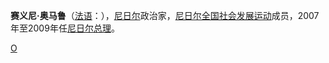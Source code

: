 '''赛义尼·奥马鲁'''（[[法语|法语]]：'''{{lang|fr|Seyni Oumarou}}'''），[[尼日尔|尼日尔]]政治家，[[尼日尔全国社会发展运动|尼日尔全国社会发展运动]]成员，2007年至2009年任[[尼日尔总理|尼日尔总理]]。

{{start box}}
{{succession box|[[哈马·阿马杜|哈马·阿马杜]]|[[阿爾巴德·阿布巴|阿爾巴德·阿布巴]]|[[尼日尔总理|尼日尔总理]]|2007年－2009年}}
{{end box}}
{{Africa-poli-bio-stub}}

[[Category:尼日尔总理|O]]